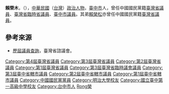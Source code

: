 {{Infobox_officeholder
| name = 賴榮木		
| image name =		
| width =		
| now = 中華民國（台灣）政治人士	
| period =		
| Sex =男 		
| place of birth =
| date of birth = {{Birth date|1910|2|15}}	
| party = {{kmt}}
| educate =
* 省立臺中一中畢業
* 日本明治大學畢業
| past =
* 臺中市議會第一、二、三屆議員
* 第一產物保險公司常務董事
* 臺中市合作社聯合社理事長
* 臺灣省臨時省議會第三屆議員
* 臺灣省議會第二、三、四屆議員
}}

'''賴榮木'''，（{{bd|1910年|2月15日|1968年|12月|catIdx=Lai賴}}），[[中華民國|中華民國]]（[[台灣|台灣]]）[[政治人物|政治人物]]，[[臺中市|臺中市]]人，曾任中國國民黨籍[[臺灣省議員|臺灣省議員]]、[[臺灣省議員|臺灣省臨時省議員]]、[[臺中市議員|臺中市議員]]。其弟[[賴榮松|賴榮松]]亦曾任中國國民黨籍[[臺灣省議員|臺灣省議員]]。

==參考來源==
* [http://www.tpa.gov.tw/big5/Councilor/Councilor.asp?keyword=&Expire=ALL&JobZone=7&Submit=%B7j%B4M&cid=2&urlID=20 歷屆議員查詢]{{dead link|date=十月 2017 |bot=InternetArchiveBot }}，臺灣省諮議會。
{{TW-poli-bio-stub}}

{{DEFAULTSORT:Lai賴}}
[[Category:第4屆臺灣省議員|Category:第4屆臺灣省議員]]
[[Category:第3屆臺灣省議員|Category:第3屆臺灣省議員]]
[[Category:第2屆臺灣省議員|Category:第2屆臺灣省議員]]
[[Category:第1屆臺灣省議員|Category:第1屆臺灣省議員]]
[[Category:第3屆臺灣省臨時議會議員|Category:第3屆臺灣省臨時議會議員]]
[[Category:第3屆臺中省轄市議員|Category:第3屆臺中省轄市議員]]
[[Category:第2屆臺中省轄市議員|Category:第2屆臺中省轄市議員]]
[[Category:第1屆臺中省轄市議員|Category:第1屆臺中省轄市議員]]
[[Category:中國國民黨黨員|Category:中國國民黨黨員]]
[[Category:明治大學校友|Category:明治大學校友]]
[[Category:國立臺中第一高級中學校友|Category:國立臺中第一高級中學校友]]
[[Category:台中市人|Category:台中市人]]
[[Category:賴姓|Rong榮]]